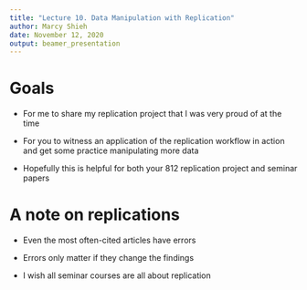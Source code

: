 ```yaml
---
title: "Lecture 10. Data Manipulation with Replication"
author: Marcy Shieh
date: November 12, 2020
output: beamer_presentation
---
```


# Goals

- For me to share my replication project that I was very proud of at the time

- For you to witness an application of the replication workflow in action and get some practice manipulating more data

- Hopefully this is helpful for both your 812 replication project and seminar papers

# A note on replications

- Even the most often-cited articles have errors

- Errors only matter if they change the findings

- I wish all seminar courses are all about replication